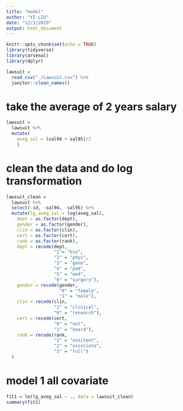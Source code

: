 ```yaml
---
title: "model"
author: "YI LIU"
date: "12/3/2019"
output: html_document
---
```


```r
knitr::opts_chunk$set(echo = TRUE)
library(tidyverse)
library(arsenal)
library(dplyr)
```

```r
lawsuit = 
  read_csv("./Lawsuit.csv") %>% 
  janitor::clean_names()
```

# take the average of 2 years salary

```r
lawsuit = 
  lawsuit %>% 
  mutate(
    aveg_sal = (sal94 + sal95)/2
    )
```

# clean the data and do log transformation

```r
lawsuit_clean =
  lawsuit %>% 
  select(-id, -sal94, -sal95) %>% 
  mutate(lg_aveg_sal = log(aveg_sal),
    dept = as.factor(dept),
    gender = as.factor(gender),
    clin = as.factor(clin),
    cert = as.factor(cert),
    rank = as.factor(rank),
    dept = recode(dept, 
                  "1"= "bio",
                  "2" = "phys",
                  "3" = "gene",
                  "4" = "ped",
                  "5" = "med", 
                  "6" = "surgery"),
    gender = recode(gender, 
                    "0" = "female",
                    "1" = "male"),
    clin = recode(clin, 
                  "1" = "clinical",
                  "0" = "research"),
    cert = recode(cert, 
                  "0" = "not",
                  "1" = "board"),
    rank = recode(rank, 
                  "1" = "assitent",
                  "2" = "associate",
                  "3" = "full")
  )


```

# model 1 all covariate

```r
fit1 = lm(lg_aveg_sal ~ ., data = lawsuit_clean)
summary(fit1)
```




